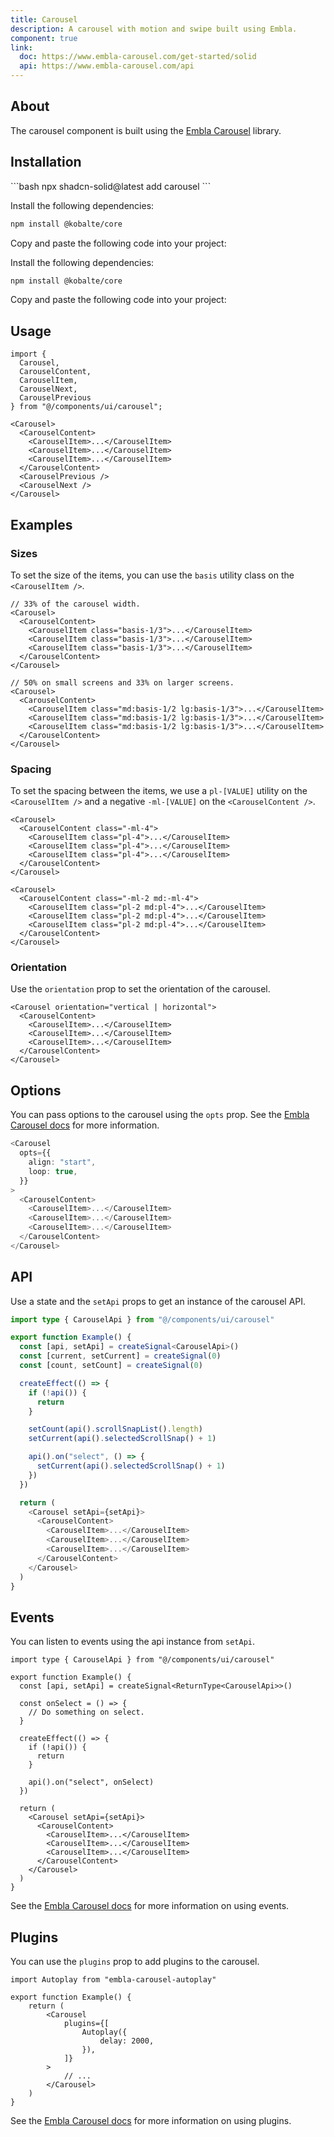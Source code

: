 ```yaml
---
title: Carousel
description: A carousel with motion and swipe built using Embla.
component: true
link:
  doc: https://www.embla-carousel.com/get-started/solid
  api: https://www.embla-carousel.com/api
---
```



<ComponentPreview name="carousel-demo" code={DemoCode} client:only="solid" />

## About

The carousel component is built using the [Embla Carousel](https://www.embla-carousel.com/) library.

## Installation

<ComponentInstallation client:load>

<Fragment slot="cli">
```bash
npx shadcn-solid@latest add carousel
```
</Fragment>

<Step slot="tw">

<StepItem>Install the following dependencies:</StepItem>
```bash
npm install @kobalte/core
```

<StepItem>Copy and paste the following code into your project:</StepItem>
<RawCode code={TwRawCode} client:load />

</Step>

<Step slot="uno">

<StepItem>Install the following dependencies:</StepItem>
```bash
npm install @kobalte/core
```

<StepItem>Copy and paste the following code into your project:</StepItem>
<RawCode code={UnoRawCode} client:load />

</Step>

</ComponentInstallation>

## Usage

```tsx
import {
  Carousel,
  CarouselContent,
  CarouselItem,
  CarouselNext,
  CarouselPrevious
} from "@/components/ui/carousel";
```

```tsx
<Carousel>
  <CarouselContent>
    <CarouselItem>...</CarouselItem>
    <CarouselItem>...</CarouselItem>
    <CarouselItem>...</CarouselItem>
  </CarouselContent>
  <CarouselPrevious />
  <CarouselNext />
</Carousel>
```

## Examples

### Sizes

To set the size of the items, you can use the `basis` utility class on the `<CarouselItem />`.

<ComponentPreview name="carousel-size" code={DemoCode2} client:only="solid" />

```tsx title="Example" {4-6}
// 33% of the carousel width.
<Carousel>
  <CarouselContent>
    <CarouselItem class="basis-1/3">...</CarouselItem>
    <CarouselItem class="basis-1/3">...</CarouselItem>
    <CarouselItem class="basis-1/3">...</CarouselItem>
  </CarouselContent>
</Carousel>
```

```tsx title="Responsive" {4-6}
// 50% on small screens and 33% on larger screens.
<Carousel>
  <CarouselContent>
    <CarouselItem class="md:basis-1/2 lg:basis-1/3">...</CarouselItem>
    <CarouselItem class="md:basis-1/2 lg:basis-1/3">...</CarouselItem>
    <CarouselItem class="md:basis-1/2 lg:basis-1/3">...</CarouselItem>
  </CarouselContent>
</Carousel>
```

### Spacing

To set the spacing between the items, we use a `pl-[VALUE]` utility on the `<CarouselItem />` and a negative `-ml-[VALUE]` on the `<CarouselContent />`.

<ComponentPreview name="carousel-spacing" code={DemoCode3} client:only="solid" />

```tsx title="Example" /-ml-4/ /pl-4/
<Carousel>
  <CarouselContent class="-ml-4">
    <CarouselItem class="pl-4">...</CarouselItem>
    <CarouselItem class="pl-4">...</CarouselItem>
    <CarouselItem class="pl-4">...</CarouselItem>
  </CarouselContent>
</Carousel>
```

```tsx title="Responsive" /-ml-2/ /pl-2/ /md:-ml-4/ /md:pl-4/
<Carousel>
  <CarouselContent class="-ml-2 md:-ml-4">
    <CarouselItem class="pl-2 md:pl-4">...</CarouselItem>
    <CarouselItem class="pl-2 md:pl-4">...</CarouselItem>
    <CarouselItem class="pl-2 md:pl-4">...</CarouselItem>
  </CarouselContent>
</Carousel>
```

### Orientation

Use the `orientation` prop to set the orientation of the carousel.

<ComponentPreview name="carousel-orientation" code={DemoCode4} client:only="solid" />

```tsx/vertical | horizontal/
<Carousel orientation="vertical | horizontal">
  <CarouselContent>
    <CarouselItem>...</CarouselItem>
    <CarouselItem>...</CarouselItem>
    <CarouselItem>...</CarouselItem>
  </CarouselContent>
</Carousel>
```

## Options

You can pass options to the carousel using the `opts` prop. See the [Embla Carousel docs](https://www.embla-carousel.com/api/options/) for more information.

```ts {2-5}
<Carousel
  opts={{
    align: "start",
    loop: true,
  }}
>
  <CarouselContent>
    <CarouselItem>...</CarouselItem>
    <CarouselItem>...</CarouselItem>
    <CarouselItem>...</CarouselItem>
  </CarouselContent>
</Carousel>
```

## API

Use a state and the `setApi` props to get an instance of the carousel API.

<ComponentPreview name="carousel-api-demo" code={DemoCode5} client:only="solid" />

```ts {1,4,22}
import type { CarouselApi } from "@/components/ui/carousel"

export function Example() {
  const [api, setApi] = createSignal<CarouselApi>()
  const [current, setCurrent] = createSignal(0)
  const [count, setCount] = createSignal(0)

  createEffect(() => {
    if (!api()) {
      return
    }

    setCount(api().scrollSnapList().length)
    setCurrent(api().selectedScrollSnap() + 1)

    api().on("select", () => {
      setCurrent(api().selectedScrollSnap() + 1)
    })
  })

  return (
    <Carousel setApi={setApi}>
      <CarouselContent>
        <CarouselItem>...</CarouselItem>
        <CarouselItem>...</CarouselItem>
        <CarouselItem>...</CarouselItem>
      </CarouselContent>
    </Carousel>
  )
}
```

## Events

You can listen to events using the api instance from `setApi`.

```tsx{1,4-16}
import type { CarouselApi } from "@/components/ui/carousel"

export function Example() {
  const [api, setApi] = createSignal<ReturnType<CarouselApi>>()

  const onSelect = () => {
    // Do something on select.
  }

  createEffect(() => {
    if (!api()) {
      return
    }

    api().on("select", onSelect)
  })

  return (
    <Carousel setApi={setApi}>
      <CarouselContent>
        <CarouselItem>...</CarouselItem>
        <CarouselItem>...</CarouselItem>
        <CarouselItem>...</CarouselItem>
      </CarouselContent>
    </Carousel>
  )
}
```

See the [Embla Carousel docs](https://www.embla-carousel.com/api/events/) for more information on using events.

## Plugins

You can use the `plugins` prop to add plugins to the carousel.

```t {1,6-10}
import Autoplay from "embla-carousel-autoplay"

export function Example() {
	return (
		<Carousel
			plugins={[
				Autoplay({
					delay: 2000,
				}),
			]}
		>
			// ...
		</Carousel>
	)
}
```

<ComponentPreview name="carousel-plugin" code={DemoCode6} client:only="solid" />

See the [Embla Carousel docs](https://www.embla-carousel.com/api/plugins/) for more information on using plugins.
